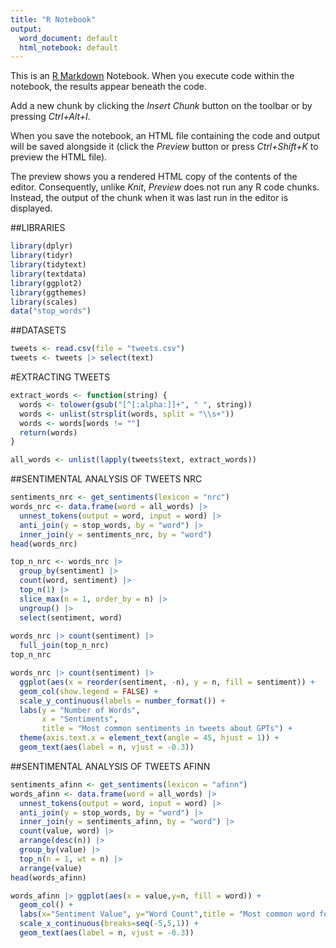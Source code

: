 ---
title: "R Notebook"
output:
  word_document: default
  html_notebook: default
---

This is an [R Markdown](http://rmarkdown.rstudio.com) Notebook. When you execute code within the notebook, the results appear beneath the code.

Add a new chunk by clicking the *Insert Chunk* button on the toolbar or by pressing *Ctrl+Alt+I*.

When you save the notebook, an HTML file containing the code and output will be saved alongside it (click the *Preview* button or press *Ctrl+Shift+K* to preview the HTML file).

The preview shows you a rendered HTML copy of the contents of the editor. Consequently, unlike *Knit*, *Preview* does not run any R code chunks. Instead, the output of the chunk when it was last run in the editor is displayed.

##LIBRARIES
```{r}
library(dplyr)
library(tidyr)
library(tidytext)
library(textdata)
library(ggplot2)
library(ggthemes)
library(scales)
data("stop_words")
```

##DATASETS
```{r}
tweets <- read.csv(file = "tweets.csv")
tweets <- tweets |> select(text)
```

#EXTRACTING TWEETS
```{r}
extract_words <- function(string) {
  words <- tolower(gsub("[^[:alpha:]]+", " ", string))
  words <- unlist(strsplit(words, split = "\\s+"))
  words <- words[words != ""]
  return(words)
}

all_words <- unlist(lapply(tweets$text, extract_words))
```

##SENTIMENTAL ANALYSIS OF TWEETS NRC
```{r}
sentiments_nrc <- get_sentiments(lexicon = "nrc")
words_nrc <- data.frame(word = all_words) |>
  unnest_tokens(output = word, input = word) |>
  anti_join(y = stop_words, by = "word") |>
  inner_join(y = sentiments_nrc, by = "word")
head(words_nrc)
```

```{r}
top_n_nrc <- words_nrc |> 
  group_by(sentiment) |>
  count(word, sentiment) |>
  top_n(1) |>
  slice_max(n = 1, order_by = n) |>
  ungroup() |>
  select(sentiment, word)
  
words_nrc |> count(sentiment) |>
  full_join(top_n_nrc)
top_n_nrc
```

```{r}
words_nrc |> count(sentiment) |>
  ggplot(aes(x = reorder(sentiment, -n), y = n, fill = sentiment)) +
  geom_col(show.legend = FALSE) +
  scale_y_continuous(labels = number_format()) +
  labs(y = "Number of Words",
       x = "Sentiments",
       title = "Most common sentiments in tweets about GPTs") +
  theme(axis.text.x = element_text(angle = 45, hjust = 1)) +
  geom_text(aes(label = n, vjust = -0.3))
```


##SENTIMENTAL ANALYSIS OF TWEETS AFINN
```{r}
sentiments_afinn <- get_sentiments(lexicon = "afinn")
words_afinn <- data.frame(word = all_words) |>
  unnest_tokens(output = word, input = word) |>
  anti_join(y = stop_words, by = "word") |>
  inner_join(y = sentiments_afinn, by = "word") |>
  count(value, word) |>
  arrange(desc(n)) |>
  group_by(value) |>
  top_n(n = 1, wt = n) |>
  arrange(value)
head(words_afinn)
```

```{r}
words_afinn |> ggplot(aes(x = value,y=n, fill = word)) +
  geom_col() +
  labs(x="Sentiment Value", y="Word Count",title = "Most common word for each Sentiment Value") +
  scale_x_continuous(breaks=seq(-5,5,1)) + 
  geom_text(aes(label = n, vjust = -0.3)) 
```



<!-- #USELESS -->

<!-- ##EXTRACTING HASHTAGS -->
<!-- ```{r} -->
<!-- # extract_words <- function(string) { -->
<!-- #   string <- gsub("\\[|\\]|'", "", string) -->
<!-- #   words <- unlist(strsplit(string, split = ",\\s*")) -->
<!-- #   words <- tolower(trimws(words)) -->
<!-- #   return(words) -->
<!-- # } -->
<!-- #  -->
<!-- # all_hashtags <- unlist(lapply(tweets$hashtags, extract_words)) -->
<!-- ``` -->
<!-- ##HASHTAGS -->

<!-- ```{r} -->
<!-- # hashtag <- data.frame(hashtag = names(table(all_hashtags)), count = as.vector(table(all_hashtags))) -->
<!-- # hashtag |> top_n(n = 20, wt = count) |> -->
<!-- #   ggplot(aes(y = count, x = hashtag)) + -->
<!-- #   theme(axis.text.x = element_text(angle = 45, hjust = 1)) + -->
<!-- #   geom_col() -->
<!-- ``` -->


<!-- ```{r} -->
<!-- # ggplot(top_n_nrc, aes(x = reorder(sentiment, -n), y = n, fill = sentiment)) + -->
<!-- #   geom_col() + -->
<!-- #   scale_y_continuous(labels = number_format()) + -->
<!-- #   labs(y = "Number of Words", -->
<!-- #        x = "Sentiments", -->
<!-- #        title = "Most common sentiments and words in tweets about GPTs") + -->
<!-- #   theme_minimal() + -->
<!-- #   theme(axis.text.x = element_text(angle = 45, hjust = 1)) + -->
<!-- #   geom_text(aes(label = word, vjust = -0.3), size = 3, color = "black") -->
<!-- ``` -->

<!-- ```{r} -->
<!-- # words_nrc |> count(sentiment) |> full_join(top_n_nrc) |> -->
<!-- #   ggplot(aes(x = reorder(sentiment, -n), y = n, fill = word)) + -->
<!-- #   geom_col(show.legend = TRUE) + -->
<!-- #   scale_y_continuous(labels = number_format()) + -->
<!-- #   labs(y = "Number of Words", -->
<!-- #        x = "Sentiments", -->
<!-- #        title = "Most common sentiments in tweets about GPTs", -->
<!-- #        col = "Most common word") + -->
<!-- #   theme(axis.text.x = element_text(angle = 45, hjust = 1)) + -->
<!-- #   geom_text(aes(label = n, vjust = -0.3)) -->

<!-- ``` -->